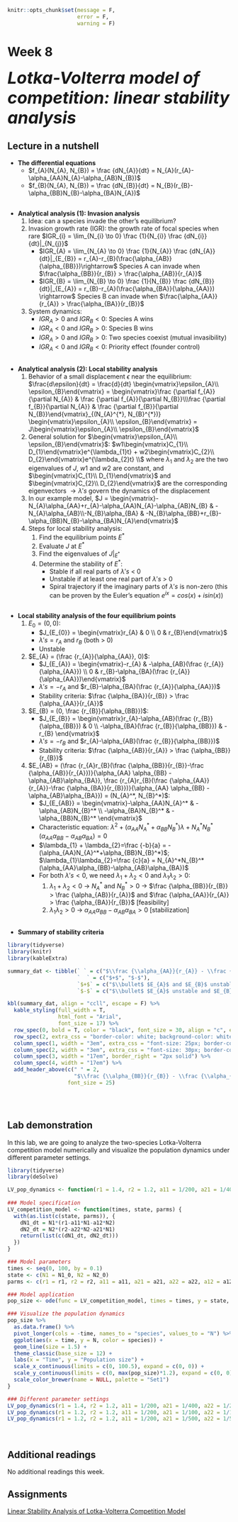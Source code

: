 ```r
knitr::opts_chunk$set(message = F, 
                      error = F, 
                      warning = F)

```

# Week 8 {-} 
<div style = "font-size: 28pt"> **_Lotka-Volterra model of competition: linear stability analysis_**</div>

## Lecture in a nutshell {-}

* **The differential equations**
    * $f_{A}(N_{A}, N_{B}) = \frac {dN_{A}}{dt} = N_{A}(r_{A}-\alpha_{AA}N_{A}-\alpha_{AB}N_{B})$
    * $f_{B}(N_{A}, N_{B}) = \frac {dN_{B}}{dt} = N_{B}(r_{B}-\alpha_{BB}N_{B}-\alpha_{BA}N_{A})$

<div style="height:1px ;"><br></div> 

* **Analytical analysis (1): Invasion analysis**
    1. Idea: can a species invade the other's equilibrium?
    2. Invasion growth rate (IGR): the growth rate of focal species when rare 
    $IGR_{i} =  \lim_{N_{i} \to 0} \frac {1}{N_{i}} \frac {dN_{i}}{dt}|_{N_{j}}$
        * $IGR_{A} = \lim_{N_{A} \to 0} \frac {1}{N_{A}} \frac {dN_{A}}{dt}|_{E_{B}} = r_{A}-r_{B}(\frac{\alpha_{AB}}{\alpha_{BB}})\rightarrow$ Species A can invade when $\frac{\alpha_{BB}}{r_{B}} > \frac{\alpha_{AB}}{r_{A}}$     
        * $IGR_{B} = \lim_{N_{B} \to 0} \frac {1}{N_{B}} \frac {dN_{B}}{dt}|_{E_{A}} = r_{B}-r_{A}(\frac{\alpha_{BA}}{\alpha_{AA}}) \rightarrow$ Species B can invade when $\frac{\alpha_{AA}}{r_{A}} > \frac{\alpha_{BA}}{r_{B}}$ 
    3. System dynamics:
        * $IGR_{A} > 0$ and $IGR_{B} < 0$: Species A wins
        * $IGR_{A} < 0$ and $IGR_{B} > 0$: Species B wins
        * $IGR_{A} > 0$ and $IGR_{B} > 0$: Two species coexist (mutual invasibility)
        * $IGR_{A} < 0$ and $IGR_{B} < 0$: Priority effect (founder control)

<div style="height:1px ;"><br></div> 

* **Analytical analysis (2): Local stability analysis**
    1. Behavior of a small displacement $\epsilon$ near the equilibrium: $\frac{d\epsilon}{dt} = \frac{d}{dt} \begin{vmatrix}\epsilon_{A}\\ \epsilon_{B}\end{vmatrix} = \begin{vmatrix}\frac {\partial f_{A}}{\partial N_{A}} & \frac {\partial f_{A}}{\partial N_{B}}\\\frac {\partial f_{B}}{\partial N_{A}} & \frac {\partial f_{B}}{\partial N_{B}}\end{vmatrix}_{(N_{A}^{*}, N_{B}^{*})} \begin{vmatrix}\epsilon_{A}\\ \epsilon_{B}\end{vmatrix} = J\begin{vmatrix}\epsilon_{A}\\ \epsilon_{B}\end{vmatrix}$
    2. General solution for $\begin{vmatrix}\epsilon_{A}\\ \epsilon_{B}\end{vmatrix}$: $w1\begin{vmatrix}C_{1}\\ D_{1}\end{vmatrix}e^{\lambda_{1}t} + w2\begin{vmatrix}C_{2}\\ D_{2}\end{vmatrix}e^{\lambda_{2}t} \\$
    where $\lambda_{1}$ and $\lambda_{2}$ are the two eigenvalues of $J$, $w1$ and $w2$ are constant, and $\begin{vmatrix}C_{1}\\ D_{1}\end{vmatrix}$ and $\begin{vmatrix}C_{2}\\ D_{2}\end{vmatrix}$ are the corresponding eigenvectors
    $\to \lambda's$ govern the dynamics of the displacement
    3. In our example model, $J = \begin{vmatrix}-N_{A}\alpha_{AA}+r_{A}-\alpha_{AA}N_{A}-\alpha_{AB}N_{B} & -N_{A}\alpha_{AB}\\-N_{B}\alpha_{BA} & -N_{B}\alpha_{BB}+r_{B}-\alpha_{BB}N_{B}-\alpha_{BA}N_{A}\end{vmatrix}$
    4. Steps for local stability analysis:
        1. Find the equilibrium points $E^{*}$
        2. Evaluate $J$ at $E^{*}$
        3. Find the eigenvalues of $J|_{E^{*}}$
        4. Determine the stability of $E^{*}$:
            * Stable if all real parts of $\lambda's$ < 0
            * Unstable if at least one real part of $\lambda's$ > 0
            * Spiral trajectory if the imaginary parts of $\lambda's$ is non-zero (this can be proven by the Euler's equation $e^{ix} = cos(x) + isin(x)$)

<div style="height:1px ;"><br></div> 

* **Local stability analysis of the four equilibrium points**
    1. $E_{0} = (0, 0)$:
        * $J_{E_{0}} = \begin{vmatrix}r_{A} & 0 \\ 0 & r_{B}\end{vmatrix}$
        * $\lambda's = r_{A}$ and $r_{B}$ (both > 0)
        * Unstable
    2. $E_{A} = (\frac {r_{A}}{\alpha_{AA}}, 0)$: 
        * $J_{E_{A}} = \begin{vmatrix}-r_{A} & -\alpha_{AB}(\frac {r_{A}}{\alpha_{AA}}) \\ 0 & r_{B}-\alpha_{BA}(\frac {r_{A}}{\alpha_{AA}})\end{vmatrix}$
        * $\lambda's = -r_{A}$ and $r_{B}-\alpha_{BA}(\frac {r_{A}}{\alpha_{AA}})$
        * Stability criteria: $\frac {\alpha_{BA}}{r_{B}} > \frac {\alpha_{AA}}{r_{A}}$
    3. $E_{B} = (0, \frac {r_{B}}{\alpha_{BB}})$:
        * $J_{E_{B}} = \begin{vmatrix}r_{A}-\alpha_{AB}(\frac {r_{B}}{\alpha_{BB}}) & 0 \\ -\alpha_{BA}(\frac {r_{B}}{\alpha_{BB}}) & -r_{B} \end{vmatrix}$
        * $\lambda's = -r_{B}$ and $r_{A}-\alpha_{AB}(\frac {r_{B}}{\alpha_{BB}})$
        * Stability criteria: $\frac {\alpha_{AB}}{r_{A}} > \frac {\alpha_{BB}}{r_{B}}$
    4. $E_{AB} = (\frac {r_{A}r_{B}(\frac {\alpha_{BB}}{r_{B}}-\frac {\alpha_{AB}}{r_{A}})}{\alpha_{AA} \alpha_{BB} - \alpha_{AB}\alpha_{BA}}, \frac {r_{A}r_{B}(\frac {\alpha_{AA}}{r_{A}}-\frac {\alpha_{BA}}{r_{B}})}{\alpha_{AA} \alpha_{BB} - \alpha_{AB}\alpha_{BA}}) = (N_{A}^*, N_{B}^*)$:
        * $J_{E_{AB}} = \begin{vmatrix}-\alpha_{AA}N_{A}^* & -\alpha_{AB}N_{B}^* \\ -\alpha_{BA}N_{B}^* & -\alpha_{BB}N_{B}^* \end{vmatrix}$
        * Characteristic equation: $\lambda^2+(\alpha_{AA}N_{A}^*+\alpha_{BB}N_{B}^*)\lambda+N_{A}^*N_{B}^*(\alpha_{AA}\alpha_{BB}-\alpha_{AB}\alpha_{BA}) = 0$
        * $\lambda_{1} + \lambda_{2}=\frac {-b}{a} = -(\alpha_{AA}N_{A}^*+\alpha_{BB}N_{B}^*)$; $\lambda_{1}\lambda_{2}=\frac {c}{a} = N_{A}^*N_{B}^*(\alpha_{AA}\alpha_{BB}-\alpha_{AB}\alpha_{BA})$
        * For both $\lambda's < 0$, we need $\lambda_{1} + \lambda_{2} < 0$ and $\lambda_{1}\lambda_{2} > 0$:
            1. $\lambda_{1} + \lambda_{2} < 0$ $\to$ $N_{A}^*$ and $N_{B}^* > 0$ $\to$ $\frac {\alpha_{BB}}{r_{B}} > \frac {\alpha_{AB}}{r_{A}}$ and $\frac {\alpha_{AA}}{r_{A}} > \frac {\alpha_{BA}}{r_{B}}$ [feasibility]
            2. $\lambda_{1}\lambda_{2} > 0$ $\to$ $\alpha_{AA}\alpha_{BB}-\alpha_{AB}\alpha_{BA} > 0$ [stabilization]

<div style="height:1px ;"><br></div>

* **Summary of stability criteria**

```r
library(tidyverse)
library(knitr)
library(kableExtra)

summary_dat <- tibble(` ` = c("$\\frac {\\alpha_{AA}}{r_{A}} - \\frac {\\alpha_{BA}}{r_{B}}$", ""),
                      `  ` = c("$+$", "$-$"),
                      `$+$` = c("$\\bullet$ $E_{A}$ and $E_{B}$ unstable <br> $\\bullet$ $E_{AB}$ feasible and stable <br> $\\bullet$ $IGR_{A}$ > 0 and $IGR_{B}$ > 0 <br> $\\bullet$ Stable coexistence", "$\\bullet$ $E_{A}$ stable and $E_{B}$ unstable <br> $\\bullet$ $E_{AB}$ unfeasible <br> $\\bullet$ $IGR_{A}$ > 0 and $IGR_{B}$ < 0 <br> $\\bullet$ Species A wins"), 
                      `$-$` = c("$\\bullet$ $E_{A}$ unstable and $E_{B}$ stable <br> $\\bullet$ $E_{AB}$ unfeasible <br> $\\bullet$ $IGR_{A}$ < 0 and $IGR_{B}$ > 0 <br> $\\bullet$ Species B wins", "$\\bullet$ $E_{A}$ and $E_{B}$ unstable <br> $\\bullet$ $E_{AB}$ feasible but unstable <br> $\\bullet$ $IGR_{A}$ < 0 and $IGR_{B}$ < 0 <br> $\\bullet$ Priority effect"))

kbl(summary_dat, align = "ccll", escape = F) %>%
  kable_styling(full_width = T, 
                html_font = "Arial",
                font_size = 17) %>%
  row_spec(0, bold = T, color = "black", font_size = 30, align = "c", extra_css = "border-color: white; background-color: white") %>%
  row_spec(2, extra_css = "border-color: white; background-color: white") %>%
  column_spec(1, width = "3em", extra_css = "font-size: 25px; border-color: white; position: relative; top: 0%;") %>%
  column_spec(2, width = "3em", extra_css = "font-size: 30px; border-color: white; font-weight: bold; vertical-align: middle") %>%
  column_spec(3, width = "17em", border_right = "2px solid") %>%
  column_spec(4, width = "17em") %>%
  add_header_above(c(" " = 2, 
                     "$\\frac {\\alpha_{BB}}{r_{B}} - \\frac {\\alpha_{AB}}{r_{A}}$" = 2),
                   font_size = 25)

```

<div style="height:1px ;"><br></div>    
<br>


## Lab demonstration {-}

In this lab, we are going to analyze the two-species Lotka-Volterra competition model numerically and visualize the population dynamics under different parameter settings.

```r
library(tidyverse)
library(deSolve)

LV_pop_dynamics <- function(r1 = 1.4, r2 = 1.2, a11 = 1/200, a21 = 1/400, a22 = 1/200, a12 = 1/300, N1_0 = 10, N2_0 = 10) {
    
### Model specification
LV_competition_model <- function(times, state, parms) {
  with(as.list(c(state, parms)), {
    dN1_dt = N1*(r1-a11*N1-a12*N2)  
    dN2_dt = N2*(r2-a22*N2-a21*N1)
    return(list(c(dN1_dt, dN2_dt)))
  })
}

### Model parameters
times <- seq(0, 100, by = 0.1)
state <- c(N1 = N1_0, N2 = N2_0)
parms <- c(r1 = r1, r2 = r2, a11 = a11, a21 = a21, a22 = a22, a12 = a12)

### Model application
pop_size <- ode(func = LV_competition_model, times = times, y = state, parms = parms)

### Visualize the population dynamics
pop_size %>%
  as.data.frame() %>%
  pivot_longer(cols = -time, names_to = "species", values_to = "N") %>%
  ggplot(aes(x = time, y = N, color = species)) + 
  geom_line(size = 1.5) +
  theme_classic(base_size = 12) +
  labs(x = "Time", y = "Population size") +
  scale_x_continuous(limits = c(0, 100.5), expand = c(0, 0)) +
  scale_y_continuous(limits = c(0, max(pop_size)*1.2), expand = c(0, 0)) +
  scale_color_brewer(name = NULL, palette = "Set1")
}

### Different parameter settings
LV_pop_dynamics(r1 = 1.4, r2 = 1.2, a11 = 1/200, a21 = 1/400, a22 = 1/200, a12 = 1/300, N1_0 = 10, N2_0 = 10)  # stable coexistence
LV_pop_dynamics(r1 = 1.2, r2 = 1.2, a11 = 1/200, a21 = 1/100, a22 = 1/100, a12 = 1/300, N1_0 = 10, N2_0 = 10)  # N1 wins
LV_pop_dynamics(r1 = 1.2, r2 = 1.2, a11 = 1/200, a21 = 1/500, a22 = 1/500, a12 = 1/300, N1_0 = 10, N2_0 = 10)  # N2 wins

```
<br>

## Additional readings {-}

No additional readings this week.
<br>

## Assignments {-}

[Linear Stability Analysis of Lotka-Volterra Competition Model](./Assignments/Week8_LV Competition Model.pdf){target="_blank"}

<!-- [Suggested Solutions](./Assignments/Week8_LV Competition Model_with_Solutions.pdf){target="_blank"} -->





